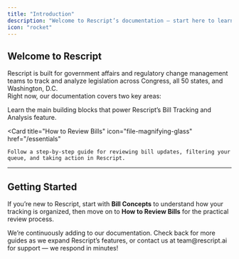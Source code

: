 ```yaml
---
title: "Introduction"
description: "Welcome to Rescript’s documentation — start here to learn the core concepts and how to review bills."
icon: "rocket"
---
```


## Welcome to Rescript

Rescript is built for government affairs and regulatory change management teams to track and analyze legislation across Congress, all 50 states, and Washington, D.C.  
Right now, our documentation covers two key areas:

<Columns cols={2}>
  <Card
    title="Bill Concepts"
    icon="diagram-project"
    href="/essentials"
  >
    Learn the main building blocks that power Rescript’s Bill Tracking and Analysis feature.
  </Card>

  <Card
    title="How to Review Bills"
    icon="file-magnifying-glass"
    href="/essentials"
  >
    Follow a step-by-step guide for reviewing bill updates, filtering your queue, and taking action in Rescript.
  </Card>
</Columns>

---

## Getting Started

If you’re new to Rescript, start with **Bill Concepts** to understand how your tracking is organized, then move on to **How to Review Bills** for the practical review process.

<Tip>
We’re continuously adding to our documentation. Check back for more guides as we expand Rescript’s features, or contact us at team@rescript.ai for support — we respond in minutes!
</Tip>

